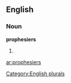 
==English==

===Noun===
'''prophesiers'''

# {{plural of|[[prophesier]]}}

[[Category:English plurals]]

[[ar:prophesiers]]